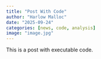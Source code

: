 ```yaml
---
title: "Post With Code"
author: "Harlow Malloc"
date: "2025-09-24"
categories: [news, code, analysis]
image: "image.jpg"
---
```


This is a post with executable code.
